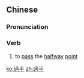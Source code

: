 {{also|过半}}
==Chinese==
{{zh-forms|s=过半}}

===Pronunciation===
{{zh-pron
|m=guòbàn
|cat=v
}}

===Verb===
{{zh-verb}}

# {{lb|zh|literary}} to [[pass]] the [[halfway]] [[point]]

[[ko:過半]]
[[zh:過半]]